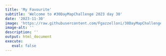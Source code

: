 ```yaml
---
title: 'My Favourite'
subtitle: 'Welcome to #30DayMapChallenge 2023 day 30'
date: '2023-11-30'
image: 'https://raw.githubusercontent.com/Fgazzelloni/30DayMapChallenge/master/2023/day30_my-favourite/day30_my-favourite.png'
image-alt: ''
description: ''
output: html_document
execute: 
   eval: false
---
```

